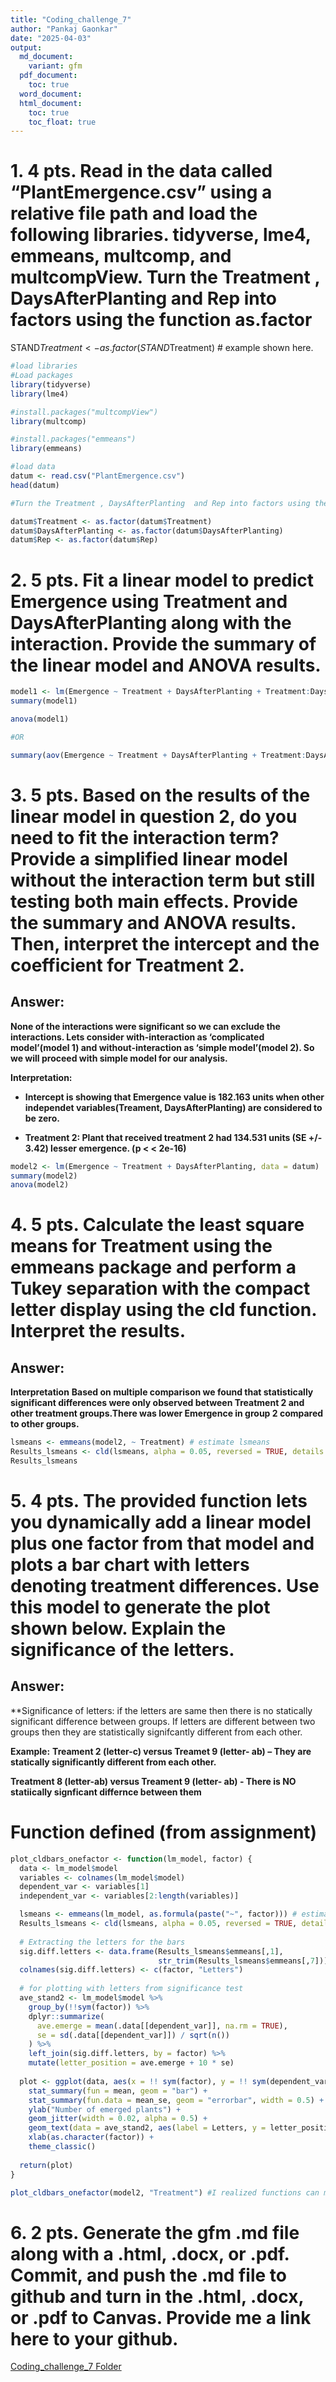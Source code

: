 ```yaml
---
title: "Coding_challenge_7"
author: "Pankaj Gaonkar"
date: "2025-04-03"
output:
  md_document:
    variant: gfm
  pdf_document:
    toc: true
  word_document:
  html_document:
    toc: true
    toc_float: true
---
```


# 1.	4 pts. Read in the data called “PlantEmergence.csv” using a relative file path and load the following libraries. tidyverse, lme4, emmeans, multcomp, and multcompView. Turn the Treatment , DaysAfterPlanting  and Rep into factors using the function as.factor
STAND$Treatment <- as.factor(STAND$Treatment) # example shown here. 

```r
#load libraries
#Load packages
library(tidyverse)
library(lme4)

#install.packages("multcompView")
library(multcomp)

#install.packages("emmeans")
library(emmeans)
```



```r
#load data
datum <- read.csv("PlantEmergence.csv")
head(datum)

```

```r
#Turn the Treatment , DaysAfterPlanting  and Rep into factors using the function as.factor

datum$Treatment <- as.factor(datum$Treatment)
datum$DaysAfterPlanting <- as.factor(datum$DaysAfterPlanting)
datum$Rep <- as.factor(datum$Rep)


```



# 2.	5 pts. Fit a linear model to predict Emergence using Treatment and DaysAfterPlanting along with the interaction. Provide the summary of the linear model and ANOVA results. 

```r
model1 <- lm(Emergence ~ Treatment + DaysAfterPlanting + Treatment:DaysAfterPlanting, data = datum)
summary(model1)

anova(model1)

#OR

summary(aov(Emergence ~ Treatment + DaysAfterPlanting + Treatment:DaysAfterPlanting, data = datum))


```


# 3.	5 pts. Based on the results of the linear model in question 2, do you need to fit the interaction term? Provide a simplified linear model without the interaction term but still testing both main effects. Provide the summary and ANOVA results. Then, interpret the intercept and the coefficient for Treatment 2.

## Answer:
**None of the interactions were significant so we can exclude the interactions. Lets consider with-interaction as 'complicated model'(model 1) and without-interaction as 'simple model'(model 2). So we will proceed with simple model for our analysis.**

**Interpretation:**

- **Intercept is showing that Emergence value is 182.163 units when other independet variables(Treament, DaysAfterPlanting) are considered to be zero.**

- **Treatment 2: Plant that received treatment 2 had 134.531 units (SE +/- 3.42) lesser emergence. (p < < 2e-16)**



```r

model2 <- lm(Emergence ~ Treatment + DaysAfterPlanting, data = datum)
summary(model2)
anova(model2)

```


# 4.	5 pts. Calculate the least square means for Treatment using the emmeans package and perform a Tukey separation with the compact letter display using the cld function. Interpret the results.


## Answer:

**Interpretation**
**Based on multiple comparison we found that statistically significant differences were only observed between Treatment 2 and other treatment groups.There was lower Emergence in group 2 compared to other groups.**


```r

lsmeans <- emmeans(model2, ~ Treatment) # estimate lsmeans
Results_lsmeans <- cld(lsmeans, alpha = 0.05, reversed = TRUE, details = TRUE) 
Results_lsmeans

```




# 5.	4 pts. The provided function lets you dynamically add a linear model plus one factor from that model and plots a bar chart with letters denoting treatment differences. Use this model to generate the plot shown below. Explain the significance of the letters. 


## Answer:
**Significance of letters: if the letters are same then there is no statically significant difference between groups. If letters are different between two groups then they are statistically signifcantly different from each other.

**Example:**
**Treament 2 (letter-c) versus Treamet 9 (letter- ab) -- They are statically significantly different from each other.**

**Treatment 8 (letter-ab) versus Treament 9 (letter- ab) - There is NO statiically signficant differnce between them**

# Function defined (from assignment)

```r
plot_cldbars_onefactor <- function(lm_model, factor) {
  data <- lm_model$model
  variables <- colnames(lm_model$model)
  dependent_var <- variables[1]
  independent_var <- variables[2:length(variables)]

  lsmeans <- emmeans(lm_model, as.formula(paste("~", factor))) # estimate lsmeans 
  Results_lsmeans <- cld(lsmeans, alpha = 0.05, reversed = TRUE, details = TRUE, Letters = letters) # contrast with Tukey adjustment by default.
  
  # Extracting the letters for the bars
  sig.diff.letters <- data.frame(Results_lsmeans$emmeans[,1], 
                                 str_trim(Results_lsmeans$emmeans[,7]))
  colnames(sig.diff.letters) <- c(factor, "Letters")
  
  # for plotting with letters from significance test
  ave_stand2 <- lm_model$model %>%
    group_by(!!sym(factor)) %>%
    dplyr::summarize(
      ave.emerge = mean(.data[[dependent_var]], na.rm = TRUE),
      se = sd(.data[[dependent_var]]) / sqrt(n())
    ) %>%
    left_join(sig.diff.letters, by = factor) %>%
    mutate(letter_position = ave.emerge + 10 * se)
  
  plot <- ggplot(data, aes(x = !! sym(factor), y = !! sym(dependent_var))) + 
    stat_summary(fun = mean, geom = "bar") +
    stat_summary(fun.data = mean_se, geom = "errorbar", width = 0.5) +
    ylab("Number of emerged plants") + 
    geom_jitter(width = 0.02, alpha = 0.5) +
    geom_text(data = ave_stand2, aes(label = Letters, y = letter_position), size = 5) +
    xlab(as.character(factor)) +
    theme_classic()
  
  return(plot)
}

```




```r

plot_cldbars_onefactor(model2, "Treatment") #I realized functions can make life easier

```




# 6.	2 pts. Generate the gfm .md file along with a .html, .docx, or .pdf. Commit, and push the .md file to github and turn in the .html, .docx, or .pdf to Canvas. Provide me a link here to your github.

[Coding_challenge_7 Folder](https://github.com/ppg0001/PLPA_Assignment/tree/main/Coding_challenge_7)



